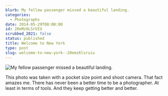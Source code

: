 ```yaml
---
blurb: My fellow passenger missed a beautiful landing.
categories:
  - Photographs
date: 2014-05-29T00:00:00
id: 20eMz6LSrUIU
scrubbed_2021: false
status: published
title: Welcome to New York
type: post
slug: welcome-to-new-york--20emz6lsruiu
---
```


![My fellow passenger missed a beautiful landing.](/aws-20140528--2210-01a.jpg) 

This photo was taken with a pocket size point and shoot camera. That fact amazes me. There has never been a better time to be a photographer. At least in terms of tools. And they keep getting better and better.